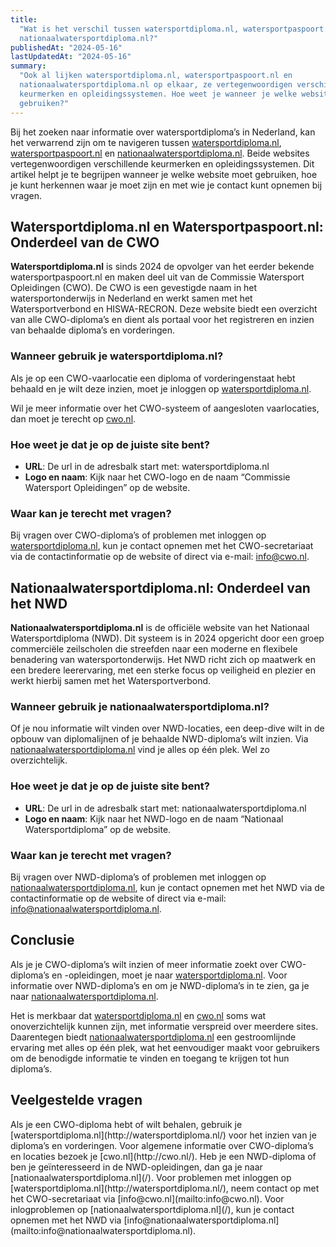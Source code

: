 ```yaml
---
title:
  "Wat is het verschil tussen watersportdiploma.nl, watersportpaspoort.nl en
  nationaalwatersportdiploma.nl?"
publishedAt: "2024-05-16"
lastUpdatedAt: "2024-05-16"
summary:
  "Ook al lijken watersportdiploma.nl, watersportpaspoort.nl en
  nationaalwatersportdiploma.nl op elkaar, ze vertegenwoordigen verschillende
  keurmerken en opleidingssystemen. Hoe weet je wanneer je welke website moet
  gebruiken?"
---
```


Bij het zoeken naar informatie over watersportdiploma’s in Nederland, kan het
verwarrend zijn om te navigeren tussen
[watersportdiploma.nl](https://watersportdiploma.nl/),
[watersportpaspoort.nl](https://watersportpaspoort.nl/) en
[nationaalwatersportdiploma.nl](/). Beide websites vertegenwoordigen
verschillende keurmerken en opleidingssystemen. Dit artikel helpt je te
begrijpen wanneer je welke website moet gebruiken, hoe je kunt herkennen waar je
moet zijn en met wie je contact kunt opnemen bij vragen.

## Watersportdiploma.nl en Watersportpaspoort.nl: Onderdeel van de CWO

**Watersportdiploma.nl** is sinds 2024 de opvolger van het eerder bekende
watersportpaspoort.nl en maken deel uit van de Commissie Watersport Opleidingen
(CWO). De CWO is een gevestigde naam in het watersportonderwijs in Nederland en
werkt samen met het Watersportverbond en HISWA-RECRON. Deze website biedt een
overzicht van alle CWO-diploma’s en dient als portaal voor het registreren en
inzien van behaalde diploma’s en vorderingen.

### Wanneer gebruik je watersportdiploma.nl?

Als je op een CWO-vaarlocatie een diploma of vorderingenstaat hebt behaald en je
wilt deze inzien, moet je inloggen op
[watersportdiploma.nl](http://watersportdiploma.nl/).

Wil je meer informatie over het CWO-systeem of aangesloten vaarlocaties, dan
moet je terecht op [cwo.nl](http://cwo.nl/).

### Hoe weet je dat je op de juiste site bent?

- **URL**: De url in de adresbalk start met: watersportdiploma.nl
- **Logo en naam**: Kijk naar het CWO-logo en de naam “Commissie Watersport
  Opleidingen” op de website.

### Waar kan je terecht met vragen?

Bij vragen over CWO-diploma’s of problemen met inloggen op
[watersportdiploma.nl](http://watersportdiploma.nl/), kun je contact opnemen met
het CWO-secretariaat via de contactinformatie op de website of direct via
e-mail: [info@cwo.nl](mailto:info@cwo.nl).

## Nationaalwatersportdiploma.nl: Onderdeel van het NWD

**Nationaalwatersportdiploma.nl** is de officiële website van het Nationaal
Watersportdiploma (NWD). Dit systeem is in 2024 opgericht door een groep
commerciële zeilscholen die streefden naar een moderne en flexibele benadering
van watersportonderwijs. Het NWD richt zich op maatwerk en een bredere
leerervaring, met een sterke focus op veiligheid en plezier en werkt hierbij
samen met het Watersportverbond.

### Wanneer gebruik je nationaalwatersportdiploma.nl?

Of je nou informatie wilt vinden over NWD-locaties, een deep-dive wilt in de
opbouw van diplomalijnen of je behaalde NWD-diploma’s wilt inzien. Via
[nationaalwatersportdiploma.nl](/) vind je alles op één plek. Wel zo
overzichtelijk.

### Hoe weet je dat je op de juiste site bent?

- **URL**: De url in de adresbalk start met: nationaalwatersportdiploma.nl
- **Logo en naam**: Kijk naar het NWD-logo en de naam “Nationaal
  Watersportdiploma” op de website.

### Waar kan je terecht met vragen?

Bij vragen over NWD-diploma’s of problemen met inloggen op
[nationaalwatersportdiploma.nl](http://watersportdiploma.nl/), kun je contact
opnemen met het NWD via de contactinformatie op de website of direct via e-mail:
info@nationaalwatersportdiploma.nl.

## Conclusie

Als je je CWO-diploma’s wilt inzien of meer informatie zoekt over CWO-diploma’s
en -opleidingen, moet je naar
[watersportdiploma.nl](http://watersportdiploma.nl/). Voor informatie over
NWD-diploma’s en om je NWD-diploma’s in te zien, ga je naar
[nationaalwatersportdiploma.nl](/).

Het is merkbaar dat [watersportdiploma.nl](http://watersportdiploma.nl/) en
[cwo.nl](http://cwo.nl/) soms wat onoverzichtelijk kunnen zijn, met informatie
verspreid over meerdere sites. Daarentegen biedt
[nationaalwatersportdiploma.nl](/) een gestroomlijnde ervaring met alles op één
plek, wat het eenvoudiger maakt voor gebruikers om de benodigde informatie te
vinden en toegang te krijgen tot hun diploma’s.

## Veelgestelde vragen

 <dl className="divide-y divide-slate-900/10 rounded-lg border border-slate-900/10">
<Faq question="Hoe weet ik of ik bij CWO of NWD moet zijn?">
Als je een CWO-diploma hebt of wilt behalen, gebruik je
[watersportdiploma.nl](http://watersportdiploma.nl/) voor het inzien van je
diploma’s en vorderingen. Voor algemene informatie over CWO-diploma’s en
locaties bezoek je [cwo.nl](http://cwo.nl/). Heb je een NWD-diploma of ben je
geïnteresseerd in de NWD-opleidingen, dan ga je naar
[nationaalwatersportdiploma.nl](/).
</Faq>

<Faq question="Ik heb een probleem met inloggen, wie kan ik contacteren?">
  Voor problemen met inloggen op
  [watersportdiploma.nl](http://watersportdiploma.nl/), neem contact op met het
  CWO-secretariaat via [info@cwo.nl](mailto:info@cwo.nl). Voor inlogproblemen op
  [nationaalwatersportdiploma.nl](/), kun je
  contact opnemen met het NWD via
  [info@nationaalwatersportdiploma.nl](mailto:info@nationaalwatersportdiploma.nl).
</Faq>
</dl>

